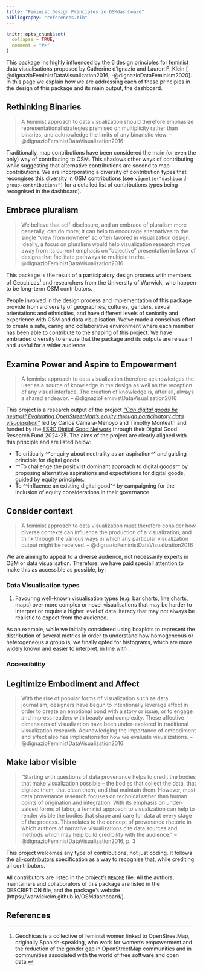```yaml
---
title: "Feminist Design Principles in OSMdashboard"
bibliography: "references.bib"
---
```


```r
knitr::opts_chunk$set(
  collapse = TRUE,
  comment = "#>"
)
```


This package ins highly influenced by the 6 design principles for feminist data visualisations proposed by Catherine d'Ignazio and Lauren F. Klein [-@dignazioFeministDataVisualization2016; -@dignazioDataFeminism2020]. In this page we explain how we are addressing each of these principles in the design of this package and its main output, the dashboard.

## Rethinking Binaries

> A feminist approach to data visualization should therefore emphasize representational strategies premised on multiplicity rather than binaries, and acknowledge the limits of any binaristic view. -- @dignazioFeministDataVisualization2016

Traditionally, map contributions have been considered the main (or even the only) way of contributing to OSM. This shadows other ways of contributing while suggesting that alternative contributions are second to map contributions.  We are incorporating a diversity of contribution types that recongises this diversity in OSM contributions (see `vignette("dashboard-group-contributions")` for a detailed list of contributions types being recognised in the dashboard).

## Embrace pluralism

> We believe that self-disclosure, and an embrace of pluralism more generally, can do more; it can help to encourage alternatives to the single “view from nowhere” so often favored in visualization design. Ideally, a focus on pluralism would help visualization research move away from its current emphasis on “objective” presentation in favor of designs that facilitate pathways to multiple truths. -- @dignazioFeministDataVisualization2016

This package is the result of a participatory design process with members of [Geochicas](https://wiki.openstreetmap.org/wiki/ES:LatAm/Grupos/GeoChicas)[^geochicas] and researchers from the University of Warwick, who happen to be long-term OSM contributors.

People involved in the design process and implementation of this package provide from a diversity of geographies, cultures, genders, sexual orientations and ethnicities, and have different levels of seniority and experience with OSM and data visualisation. We've made a conscious effort to create a safe, caring and collaborative environment where each member has been able to contribute to the shaping of this project. We have embraded diversity to ensure that the package and its outputs are relevant and useful for a wider audience.


## Examine Power and Aspire to Empowerment

> A feminist approach to data visualization therefore acknowledges the user as a source of knowledge in the design as well as the reception of any visual interface. The creation of knowledge is, after all, always a shared endeavor. -- @dignazioFeministDataVisualization2016

This project is a research output of the project _["Can digital goods be neutral? Evaluating OpenStreetMap’s equity through participatory data visualisation"](https://warwick.ac.uk/fac/cross_fac/cim/research/digital-good-neutrality-osm)_ led by Carlos Cámara-Menoyo and Timothy Monteath and funded by the [ESRC Digital Good Network](https://digitalgood.net/) through their Digital Good Research Fund 2024-25. The aims of the project are clearly aligned with this principle and are listed below:

- To critically ^^enquiry about neutrality as an aspiration^^ and guiding principle for digital goods
- ^^To challenge the positivist dominant approach to digital goods^^ by proposing alternative aspirations and expectations for digital goods, guided by equity principles.
- To ^^influence an existing digital good^^ by campaigning for the inclusion of equity considerations in their governance

## Consider context

> A feminist approach to data visualization must therefore consider how diverse contexts can influence the production of a visualization, and think through the various ways in which any particular visualization output might be received. -- @dignazioFeministDataVisualization2016

We are aiming to appeal to a diverse audience, not necessarily experts in OSM or data visualisation. Therefore, we have paid speciall attention to make this as accessible as possible, by:


### Data Visualisation types

 1. Favouring well-known visualisation types (e.g. bar charts, line charts, maps) over more complex or novel visualisations that may be harder to interpret or require a higher level of data literacy that may not always be realistic to expect from the audience. 

As an example, while we initially considered using boxplots to represent the distribution of several metrics in order to understand how homogeneous or heterogeneous a group is, we finally opted for histograms, which are more widely known and easier to interpret, in line with .

### Accessibility




## Legitimize Embodiment and Affect

> With the rise of popular forms of visualization such as data journalism, designers have begun to intentionally leverage affect in order to create an emotional bond with a story or issue, or to engage and impress readers with beauty and complexity. These affective dimensions of visualization have been under-explored in traditional visualization research. Acknowledging the importance of embodiment and affect also has implications for how we evaluate visualizations. -- @dignazioFeministDataVisualization2016

## Make labor visible

> “Starting with questions of data provenance helps to credit the bodies that make visualization possible – the bodies that collect the data, that digitize them, that clean them, and that maintain them. However, most data provenance research focuses on technical rather than human points of origination and integration. With its emphasis on under-valued forms of labor, a feminist approach to visualization can help to render visible the bodies that shape and care for data at every stage of the process. This relates to the concept of provenance rhetoric in which authors of narrative visualizations cite data sources and methods which may help build credibility with the audience.” -- @dignazioFeministDataVisualization2016, p. 3

This project welcomes any type of contributions, not just coding. It follows the [all-contributors](https://allcontributors.org) specification as a way to recognise that, while crediting all contributors.

All contributors are listed in the project's [`README`](https://warwickcim.github.io/OSMdashboard/) file. All the authors, maintainers and collaborators of this package are listed in the DESCRIPTION file, and the package's website (https://warwickcim.github.io/OSMdashboard/).

## References


[^geochicas]: Geochicas is a collective of feminist women linked to OpenStreetMap, originally Spanish-speaking, who work for women's empowerment and the reduction of the gender gap in OpenStreetMap communities and in communities associated with the world of free software and open data.
